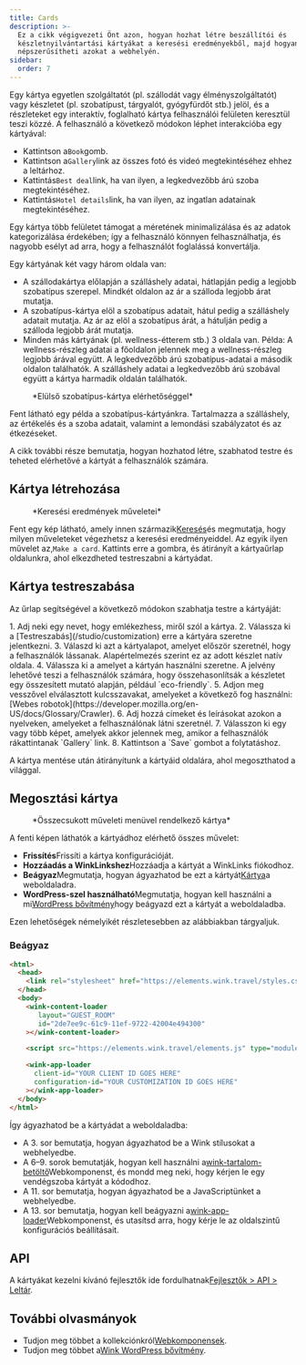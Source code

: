 ```yaml
---
title: Cards
description: >-
  Ez a cikk végigvezeti Önt azon, hogyan hozhat létre beszállítói és
  készletnyilvántartási kártyákat a keresési eredményekből, majd hogyan
  népszerűsítheti azokat a webhelyén.
sidebar:
  order: 7
---
```


Egy kártya egyetlen szolgáltatót (pl. szállodát vagy élményszolgáltatót) vagy készletet (pl. szobatípust, tárgyalót, gyógyfürdőt stb.) jelöl, és a részleteket egy interaktív, foglalható kártya felhasználói felületen keresztül teszi közzé.
A felhasználó a következő módokon léphet interakcióba egy kártyával:

* Kattintson a`Book`gomb.
* Kattintson a`Gallery`link az összes fotó és videó megtekintéséhez ehhez a leltárhoz.
* Kattintás`Best deal`link, ha van ilyen, a legkedvezőbb árú szoba megtekintéséhez.
* Kattintás`Hotel details`link, ha van ilyen, az ingatlan adatainak megtekintéséhez.

Egy kártya több felületet támogat a méretének minimalizálása és az adatok kategorizálása érdekében; így a felhasználó könnyen felhasználhatja, és nagyobb esélyt ad arra, hogy a felhasználót foglalássá konvertálja.

Egy kártyának két vagy három oldala van:

* A szállodakártya előlapján a szálláshely adatai, hátlapján pedig a legjobb szobatípus szerepel. Mindkét oldalon az ár a szálloda legjobb árat mutatja.
* A szobatípus-kártya elöl a szobatípus adatait, hátul pedig a szálláshely adatait mutatja. Az ár az elöl a szobatípus árát, a hátulján pedig a szálloda legjobb árát mutatja.
* Minden más kártyának (pl. wellness-étterem stb.) 3 oldala van. Példa: A wellness-részleg adatai a főoldalon jelennek meg a wellness-részleg legjobb árával együtt. A legkedvezőbb árú szobatípus-adatai a második oldalon találhatók. A szálláshely adatai a legkedvezőbb árú szobával együtt a kártya harmadik oldalán találhatók.

<figure>
  <CloudinaryImage width="350" height="829" resize="scale" quality="best" alt="Kártya előnézete" src="academy/card-example" errorImage="noimage_opaque_nyrtl0.png" />

  <figcaption>*Elülső szobatípus-kártya elérhetőséggel*</figcaption>
</figure>


Fent látható egy példa a szobatípus-kártyánkra. Tartalmazza a szálláshely, az értékelés és a szoba adatait, valamint a lemondási szabályzatot és az étkezéseket.

A cikk további része bemutatja, hogyan hozhatod létre, szabhatod testre és teheted elérhetővé a kártyát a felhasználók számára.

## Kártya létrehozása

<figure>
  <CloudinaryImage width="350" height="238" resize="scale" quality="best" alt="Műveletek" src="academy/inventory-actions" errorImage="noimage_opaque_nyrtl0.png" />

  <figcaption>*Keresési eredmények műveletei*</figcaption>
</figure>


Fent egy kép látható, amely innen származik[Keresés](/studio/search)és megmutatja, hogy milyen műveleteket végezhetsz a keresési eredményeiddel. Az egyik ilyen művelet az,`Make a card`.
Kattints erre a gombra, és átirányít a kártyaűrlap oldalunkra, ahol elkezdheted testreszabni a kártyádat.

## Kártya testreszabása

Az űrlap segítségével a következő módokon szabhatja testre a kártyáját:

<Steps>
  1. Adj neki egy nevet, hogy emlékezhess, miről szól a kártya.
  2. Válassza ki a [Testreszabás](/studio/customization) erre a kártyára szeretne jelentkezni.
  3. Válaszd ki azt a kártyalapot, amelyet először szeretnél, hogy a felhasználók lássanak. Alapértelmezés szerint ez az adott készlet natív oldala.
  4. Válassza ki a <Badge text="badge" variant="tip" size="small" /> amelyet a kártyán használni szeretne. A jelvény lehetővé teszi a felhasználók számára, hogy összehasonlítsák a készletet egy összesített mutató alapján, például `eco-friendly`.
  5. Adjon meg vesszővel elválasztott kulcsszavakat, amelyeket a következő fog használni: [Webes robotok](https://developer.mozilla.org/en-US/docs/Glossary/Crawler).
  6. Adj hozzá címeket és leírásokat azokon a nyelveken, amelyeket a felhasználónak látni szeretnél.
  7. Válasszon ki egy vagy több képet, amelyek akkor jelennek meg, amikor a felhasználók rákattintanak `Gallery` link.
  8. Kattintson a `Save` gombot a folytatáshoz.
</Steps>


A kártya mentése után átirányítunk a kártyáid oldalára, ahol megoszthatod a világgal.

## Megosztási kártya

<figure>
  <CloudinaryImage width="350" height="857" resize="scale" quality="best" alt="Kártya" src="academy/card-actions" errorImage="noimage_opaque_nyrtl0.png" />

  <figcaption>*Összecsukott műveleti menüvel rendelkező kártya*</figcaption>
</figure>


A fenti képen láthatók a kártyádhoz elérhető összes művelet:

* **Frissítés**Frissíti a kártya konfigurációját.
* **Hozzáadás a WinkLinkshez**Hozzáadja a kártyát a WinkLinks fiókodhoz.
* **Beágyaz**Megmutatja, hogyan ágyazhatod be ezt a kártyát[Kártya](/developers/web-components/#content-loader)a weboldaladra.
* **WordPress-szel használható**Megmutatja, hogyan kell használni a mi[WordPress bővítmény](/developers/wordpress)hogy beágyazd ezt a kártyát a weboldaladba.

Ezen lehetőségek némelyikét részletesebben az alábbiakban tárgyaljuk.

### Beágyaz

```html {3, 6-9, 11, 13-16}
<html>
  <head>
    <link rel="stylesheet" href="https://elements.wink.travel/styles.css"></link>
  </head>
  <body>
    <wink-content-loader
       layout="GUEST_ROOM"
       id="2de7ee9c-61c9-11ef-9722-42004e494300"
    ></wink-content-loader>

    <script src="https://elements.wink.travel/elements.js" type="module" defer></script>

    <wink-app-loader
      client-id="YOUR CLIENT ID GOES HERE"
      configuration-id="YOUR CUSTOMIZATION ID GOES HERE"
    ></wink-app-loader>
  </body>
</html>
```

Így ágyazhatod be a kártyádat a weboldaladba:

* A 3. sor bemutatja, hogyan ágyazhatod be a Wink stílusokat a webhelyedbe.
* A 6–9. sorok bemutatják, hogyan kell használni a[wink-tartalom-betöltő](/developers/web-components/#content-loader)Webkomponenst, és mondd meg neki, hogy kérjen le egy vendégszoba kártyát a kódodhoz.
* A 11. sor bemutatja, hogyan ágyazhatod be a JavaScriptünket a webhelyedbe.
* A 13. sor bemutatja, hogyan kell beágyazni a[wink-app-loader](/developers/web-components/#application-loader)Webkomponenst, és utasítsd arra, hogy kérje le az oldalszintű konfigurációs beállításait.

## API

A kártyákat kezelni kívánó fejlesztők ide fordulhatnak[Fejlesztők > API > Leltár](/developers/apis/#inventory-api).

## További olvasmányok

* Tudjon meg többet a kollekciónkról[Webkomponensek](/developers/web-components).
* Tudjon meg többet a[Wink WordPress bővítmény](/developers/wordpress).

